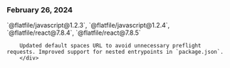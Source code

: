 ### February 26, 2024
<div style={{ display: "table", width: "auto" }}>

  <div style={{ display: "table-row", width: "auto" }}>
      <Snippet file="chips/wrappers.mdx" />
        <div style={{ float: "left", display: "table-column", paddingLeft: "30px", width: "calc(80% - 30px)" }}>
        `@flatfile/javascript@1.2.3`, `@flatfile/javascript@1.2.4`, `@flatfile/react@7.8.4`, `@flatfile/react@7.8.5`

        Updated default spaces URL to avoid unnecessary preflight requests. Improved support for nested entrypoints in `package.json`.
        </div>
  </div>

</div>

##